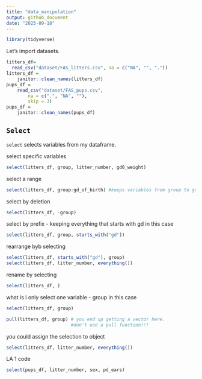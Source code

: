 ```yaml
---
title: "data_manipulation"
output: github_document
date: "2025-09-18"
---
```


```r
library(tidyverse)
```

Let's import datasets.

```r
litters_df=
  read_csv("dataset/FAS_litters.csv", na = c("NA", "", "."))
litters_df = 
    janitor::clean_names(litters_df)
pups_df = 
    read_csv("dataset/FAS_pups.csv",
        na = c(".", "NA", ""), 
        skip = 3)
pups_df = 
    janitor::clean_names(pups_df)
```

## `Select`

`select` selects variables from my dataframe.

select specific variables
```r
select(litters_df, group, litter_number, gd0_weight)
```

select a range
```r
select(litters_df, group:gd_of_birth) #keeps variables from group to gd of birth
```

select by deletion
```r
select(litters_df, -group)
```

select by prefix - keeping everything that starts with gd in this case
```r
select(litters_df, group, starts_with("gd"))
```

rearrange byb selecting
```r
select(litters_df, starts_with("gd"), group)
select(litters_df, litter_number, everything())
```

rename by selecting
```r
select(litters_df, )
```

what is i only select one variable - group in this case
```r
select(litters_df, group)

pull(litters_df, group) # you end up getting a vector here. 
                        #don't use a pull function!!!
```

you could assign the selection to object
```r
select(litters_df, litter_number, everything())

```

LA 1 code
```r
select(pups_df, litter_number, sex, pd_ears)
```

